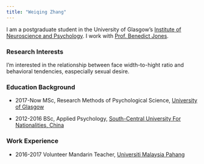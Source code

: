 ```yaml
---
title: "Weiqing Zhang"
---
```


I am a postgraduate student in the University of Glasgow's
[Institute of Neuroscience and Psychology](http://www.gla.ac.uk/researchinstitutes/neurosciencepsychology/).
I work with [Prof. Benedict Jones](https://www.gla.ac.uk/researchinstitutes/neurosciencepsychology/staff/benjones).

### Research Interests

I'm interested in the relationship between face width-to-hight ratio and behavioral tendencies, easpecially sexual desire.

### Education Background

* 2017-Now   MSc, Research Methods of Psychological Science, [University of Glasgow](https://www.gla.ac.uk/)

* 2012-2016  BSc, Applied Psychology, [South-Central University For Nationalities, China](http://www.scuec.edu.cn/)

### Work Experience

* 2016-2017  Volunteer Mandarin Teacher, [Universiti Malaysia Pahang](http://ump.edu.my/)


